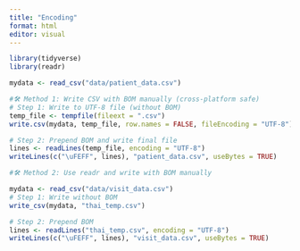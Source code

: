 ```yaml
---
title: "Encoding"
format: html
editor: visual
---
```


```r
library(tidyverse)
library(readr)
```

```r
mydata <- read_csv("data/patient_data.csv")

#🛠️ Method 1: Write CSV with BOM manually (cross-platform safe)
# Step 1: Write to UTF-8 file (without BOM)
temp_file <- tempfile(fileext = ".csv")
write.csv(mydata, temp_file, row.names = FALSE, fileEncoding = "UTF-8")

# Step 2: Prepend BOM and write final file
lines <- readLines(temp_file, encoding = "UTF-8")
writeLines(c("\uFEFF", lines), "patient_data.csv", useBytes = TRUE)
```

```r
#🛠️ Method 2: Use readr and write with BOM manually

mydata <- read_csv("data/visit_data.csv")
# Step 1: Write without BOM
write_csv(mydata, "thai_temp.csv")

# Step 2: Prepend BOM
lines <- readLines("thai_temp.csv", encoding = "UTF-8")
writeLines(c("\uFEFF", lines), "visit_data.csv", useBytes = TRUE)

```
